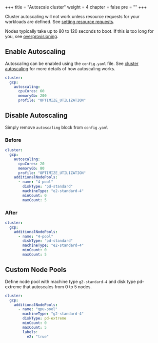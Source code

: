 
+++
title = "Autoscale cluster"
weight = 4
chapter = false
pre = ""
+++

<Callout type="warning">

Cluster autoscaling will not work unless resource requests for your workloads are defined. See [setting resource requests](../../app/how-tos/setting-resource-requests).

</Callout>

<Callout>

Nodes typically take up to 80 to 120 seconds to boot. If this is too long for you, see [overprovisioning](./overprovision-pods).

</Callout>

## Enable Autoscaling

Autoscaling can be enabled using the `config.yaml` file. See [cluster autoscaling](../cluster-autoscaling) for more details of how autoscaling works.

```yaml
cluster:
  gcp:
    autoscaling:
      cpuCores: 60
      memoryGb: 200
      profile: "OPTIMIZE_UTILIZATION"
```

## Disable Autoscaling

Simply remove `autoscaling` block from `config.yaml`

### Before

```yaml
cluster:
  gcp:
    autoscaling:
      cpuCores: 20
      memoryGb: 80
      profile: "OPTIMIZE_UTILIZATION"
    additionalNodePools:
      - name: "4-pool"
        diskType: "pd-standard"
        machineType: "e2-standard-4"
        minCount: 0
        maxCount: 5
```

### After

```yaml
cluster:
  gcp:
    additionalNodePools:
      - name: "4-pool"
        diskType: "pd-standard"
        machineType: "e2-standard-4"
        minCount: 0
        maxCount: 5
```

## Custom Node Pools

Define node pool with machine type `g2-standard-4` and disk type pd-extreme that autoscales from 0 to 5 nodes.

```yaml
cluster:
  gcp:
    additionalNodePools:
      - name: "gpu-pool"
        machineType: "g2-standard-4"
        diskType: pd-extreme
        minCount: 0
        maxCount: 5
        labels:
          e2: "true"
```
